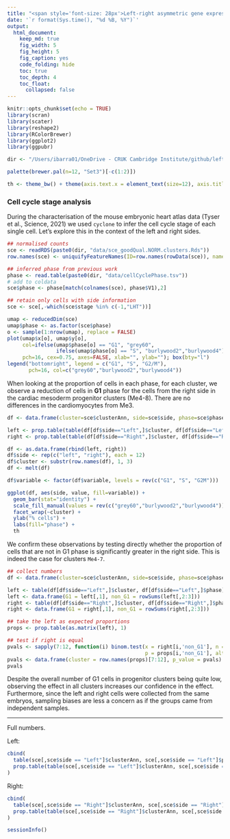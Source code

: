```yaml
---
title: "<span style='font-size: 28px'>Left-right asymmetric gene expression in the mouse developing heart</style>"
date: '`r format(Sys.time(), "%d %B, %Y")`'
output:
  html_document:
    keep_md: true
    fig_width: 5
    fig_height: 5
    fig_caption: yes
    code_folding: hide
    toc: true
    toc_depth: 4
    toc_float: 
      collapsed: false
---
```


```r
knitr::opts_chunk$set(echo = TRUE)
library(scran)
library(scater)
library(reshape2)
library(RColorBrewer)
library(ggplot2)
library(ggpubr)

dir <- "/Users/ibarra01/OneDrive - CRUK Cambridge Institute/github/leftRight_asymmetry/"

palette(brewer.pal(n=12, "Set3")[-c(1:2)])

th <- theme_bw() + theme(axis.text.x = element_text(size=12), axis.title.x = element_text(size=12), axis.text.y = element_text(size=12), axis.title.y = element_text(size=12), axis.ticks.x = element_blank(), panel.grid.major = element_blank(), panel.grid.minor = element_blank(), axis.line = element_line(colour = "black"), panel.border = element_blank(), plot.title = element_text(face="bold", hjust = 0.5))
```

### Cell cycle stage analysis

During the characterisation of the mouse embryonic heart atlas data (Tyser et al., Science, 2021) we used `cyclone` to infer the cell cycle stage of each single cell. Let's explore this in the context of the left and right sides.

```r
## normalised counts
sce <- readRDS(paste0(dir, "data/sce_goodQual.NORM.clusters.Rds"))
row.names(sce) <- uniquifyFeatureNames(ID=row.names(rowData(sce)), names = rowData(sce)$gene)

## inferred phase from previous work
phase <- read.table(paste0(dir, "data/cellCyclePhase.tsv"))
# add to coldata
sce$phase <- phase[match(colnames(sce), phase$V1),2]

## retain only cells with side information
sce <- sce[,-which(sce$stage %in% c(-1,"LHT"))]

umap <- reducedDim(sce)
umap$phase <- as.factor(sce$phase)
o <- sample(1:nrow(umap), replace = FALSE)
plot(umap$x[o], umap$y[o], 
     col=ifelse(umap$phase[o] == "G1", "grey60",
                ifelse(umap$phase[o] == "S", "burlywood2","burlywood4")),
     pch=16, cex=0.75, axes=FALSE, xlab="", ylab=""); box(bty="l")
legend("bottomright", legend = c("G1", "S", "G2/M"),
       pch=16, col=c("grey60","burlywood2","burlywood4"))
```

When looking at the proportion of cells in each phase, for each cluster, we observe a reduction of cells in **G1** phase for the cells from the right side in the cardiac mesoderm progenitor clusters (Me4-8). There are no differences in the cardiomyocytes from Me3.

```r
df <- data.frame(cluster=sce$clusterAnn, side=sce$side, phase=sce$phase)

left <- prop.table(table(df[df$side=="Left",]$cluster, df[df$side=="Left",]$phase),1)*100
right <- prop.table(table(df[df$side=="Right",]$cluster, df[df$side=="Right",]$phase),1)*100

df <- as.data.frame(rbind(left, right))
df$side <- rep(c("left", "right"), each = 12)
df$cluster <- substr(row.names(df), 1, 3)
df <- melt(df)

df$variable <- factor(df$variable, levels = rev(c("G1", "S", "G2M")))

ggplot(df, aes(side, value, fill=variable)) + 
  geom_bar(stat="identity") + 
  scale_fill_manual(values = rev(c("grey60","burlywood2","burlywood4"))) +
  facet_wrap(~cluster) +
  ylab("% cells") +
  labs(fill="phase") +
  th
```

We confirm these observations by testing directly whether the proportion of cells that are not in G1 phase is significantly greater in the right side. This is indeed the case for clusters `Me4-7`.

```r
## collect numbers
df <- data.frame(cluster=sce$clusterAnn, side=sce$side, phase=sce$phase)

left <- table(df[df$side=="Left",]$cluster, df[df$side=="Left",]$phase)
left <- data.frame(G1 = left[,1], non_G1 = rowSums(left[,2:3]))
right <- table(df[df$side=="Right",]$cluster, df[df$side=="Right",]$phase)
right <- data.frame(G1 = right[,1], non_G1 = rowSums(right[,2:3]))

## take the left as expected proportions
props <- prop.table(as.matrix(left), 1)

## test if right is equal
pvals <- sapply(7:12, function(i) binom.test(x = right[i,'non_G1'], n = sum(right[i,]),
                                             p = props[i,'non_G1'], alternative = "greater")$p.value)
pvals <- data.frame(cluster = row.names(props)[7:12], p_value = pvals)
pvals
```

Despite the overall number of G1 cells in progenitor clusters being quite low, observing the effect in all clusters increases our confidence in the effect. Furthermore, since the left and right cells were collected from the same embryos, sampling biases are less a concern as if the groups came from independent samples.

---

Full numbers.

Left:

```r
cbind(
  table(sce[,sce$side == "Left"]$clusterAnn, sce[,sce$side == "Left"]$phase),
  prop.table(table(sce[,sce$side == "Left"]$clusterAnn, sce[,sce$side == "Left"]$phase),1)*100
)
```

Right:

```r
cbind(
  table(sce[,sce$side == "Right"]$clusterAnn, sce[,sce$side == "Right"]$phase),
  prop.table(table(sce[,sce$side == "Right"]$clusterAnn, sce[,sce$side == "Right"]$phase),1)*100
)
```



```r
sessionInfo()
```


